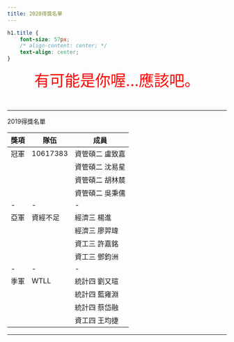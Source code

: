```yaml
---
title: 2020得獎名單
---
```

```css
h1.title {
    font-size: 57px;
    /* align-content: center; */
    text-align: center;
}
```


<div style="color: red ; font-size: 35px ; text-align: center" > 有可能是你喔...應該吧。</div>

<br>

___

<div class="title" > 2019得獎名單 </div>


<div style="font-size= 150%">
| 獎項  |  隊伍 |  成員 | 
|---|---|---|
| 冠軍 |10617383 |  資管碩二 盧致嘉 |  
|   |   |  資管碩二 沈易星  |   
|   |   |  資管碩二 胡林辳 |   
|   |   | 資管碩二 吳秉儒  |
| -|-|-|
| 亞軍 |資經不足 |  經濟三 楊進 |  
|   |   |  經濟三 廖羿瑋  |   
|   |   |  資工三 許嘉銘 |   
|   |   | 資工三 鄧鈞洲  |
|-|-|-|
| 季軍 |WTLL| 統計四 劉又瑄   |  
|   |   |  統計四 藍雍淵  |   
|   |   |  統計四 蔡岱融 |   
|   |   | 資工四 王均捷  |

</div>

___